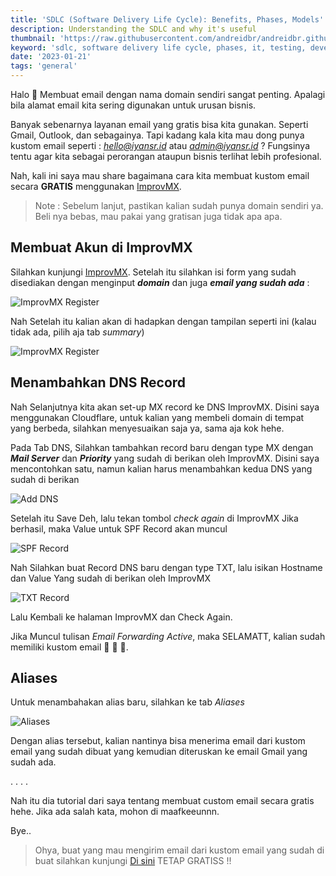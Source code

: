 ```yaml
---
title: 'SDLC (Software Delivery Life Cycle): Benefits, Phases, Models'
description: Understanding the SDLC and why it's useful
thumbnail: 'https://raw.githubusercontent.com/andreidbr/andreidbr.github.io/main/public/images/posts/sdlc-software-delivery-life-cycle/header.jpg'
keyword: 'sdlc, software delivery life cycle, phases, it, testing, development'
date: '2023-01-21'
tags: 'general'
---
```


Halo 👋
Membuat email dengan nama domain sendiri sangat penting. Apalagi bila alamat email kita sering digunakan untuk urusan bisnis.

Banyak sebenarnya layanan email yang gratis bisa kita gunakan. Seperti Gmail, Outlook, dan sebagainya. Tapi kadang kala kita mau dong punya kustom email seperti : *hello@iyansr.id* atau *admin@iyansr.id* ? Fungsinya tentu agar kita sebagai perorangan ataupun bisnis terlihat lebih profesional.

Nah, kali ini saya mau share bagaimana cara kita membuat kustom email secara **GRATIS** menggunakan [ImprovMX](https://improvmx.com/ 'ImprovMX').

> Note : Sebelum lanjut, pastikan kalian sudah punya domain sendiri ya. Beli nya bebas, mau pakai yang gratisan juga tidak apa apa.

## Membuat Akun di ImprovMX

Silahkan kunjungi [ImprovMX](https://improvmx.com/ 'ImprovMX').
Setelah itu silahkan isi form yang sudah disediakan dengan menginput **_domain_** dan juga **_email yang sudah ada_** :

![ImprovMX Register](https://ik.imagekit.io/iyansr/Iyan_s_Web/posts/membuat-custom-email-secara-gratis-dengan-improvmx/ss1_ktu_BnmHu.png)

Nah Setelah itu kalian akan di hadapkan dengan tampilan seperti ini
(kalau tidak ada, pilih aja tab _summary_)

![ImprovMX Register](https://ik.imagekit.io/iyansr/Iyan_s_Web/posts/membuat-custom-email-secara-gratis-dengan-improvmx/ss2_x8FcapETP.png)

## Menambahkan DNS Record

Nah Selanjutnya kita akan set-up MX record ke DNS ImprovMX.
Disini saya menggunakan Cloudflare, untuk kalian yang membeli domain di tempat yang berbeda, silahkan menyesuaikan saja ya, sama aja kok hehe.

Pada Tab DNS, Silahkan tambahkan record baru dengan type MX dengan **_Mail Server_** dan _**Priority**_ yang sudah di berikan oleh ImprovMX.
Disini saya mencontohkan satu, namun kalian harus menambahkan kedua DNS yang sudah di berikan

![Add DNS](https://ik.imagekit.io/iyansr/Iyan_s_Web/posts/membuat-custom-email-secara-gratis-dengan-improvmx/ss3_lUlGFAP9a.png)

Setelah itu Save Deh, lalu tekan tombol _check again_ di ImprovMX
Jika berhasil, maka Value untuk SPF Record akan muncul

![SPF Record](https://ik.imagekit.io/iyansr/Iyan_s_Web/posts/membuat-custom-email-secara-gratis-dengan-improvmx/ss4_7qN_661yL.png)

Nah Silahkan buat Record DNS baru dengan type TXT, lalu isikan Hostname dan Value Yang sudah di berikan oleh ImprovMX

![TXT Record](https://ik.imagekit.io/iyansr/Iyan_s_Web/posts/membuat-custom-email-secara-gratis-dengan-improvmx/ss5_15gbtIarW.png)

Lalu Kembali ke halaman ImprovMX dan Check Again.

Jika Muncul tulisan _Email Forwarding Active_, maka SELAMATT, kalian sudah memiliki kustom email 🎉 🎉 🎉.

## Aliases

Untuk menambahakan alias baru, silahkan ke tab _Aliases_

![Aliases](https://ik.imagekit.io/iyansr/Iyan_s_Web/posts/membuat-custom-email-secara-gratis-dengan-improvmx/ss6_P3EHkod3Q.png)

Dengan alias tersebut, kalian nantinya bisa menerima email dari kustom email yang sudah dibuat yang kemudian diteruskan ke email Gmail yang sudah ada.

.
.
.
.

Nah itu dia tutorial dari saya tentang membuat custom email secara gratis hehe. Jika ada salah kata, mohon di maafkeeunnn.

Bye..

> Ohya, buat yang mau mengirim email dari kustom email yang sudah di buat silahkan kunjungi [Di sini](https://improvmx.com/guides/send-emails-using-gmail/) TETAP GRATISS !!
